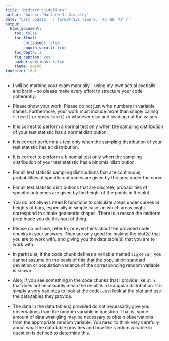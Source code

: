 ```yaml
---
title: "Midterm guidelines"
author: "Author: Matthew J. Crossley"
date: "Last update: `r format(Sys.time(), '%d %B, %Y')`"
output:
  html_document:
    toc: false
    toc_float:
        collapsed: false
        smooth_scroll: true
    toc_depth: 3
    fig_caption: yes
    number_sections: false
    theme: cosmo
fontsize: 18pt
---
```


* I will be marking your exam manually -- using my own
actual eyeballs and brain -- so please make every effort to
structure your code coherently.

* Please show your work. Please do not just write numbers in
variable names. Furthermore, your work must include more
than simply calling `t.test()` or `binom.test()` or whatever
else and reading out the values.

* It is correct to perform a normal test only when the
sampling distribution of your test statistic has a normal
distribution.

* It is correct perform a t-test only when the sampling
distribution of your test statistic has a t distribution.

* It is correct to perform a binomial test only when the
sampling distribution of your test statistic has a binomial
distribution.

* For all test statistic sampling distributions that are
continuous, probabilities of specific outcomes are given by
the area under the curve.

* For all test statistic distributions that are discrete,
probabilities of specific outcomes are given by the height
of the points in the plot.

* You do not always need R functions to calculate areas
under curves or heights of bars, especially in simple cases
in which areas might correspond to simple geometric shapes.
There is a reason the midterm prep made you do this sort of
thing.

* Please do not use, refer to, or even think about the
provided code chunks in your answers. They are only good for
making the plot(s) that you are to work with, and giving you
the data.table(s) that you are to work with.

* In particular, if the code chunk defines a variable named
`sig` or `var`, you cannot assume on the basis of this that
the population standard deviation or population variance of
the corresponding random variable is known.

* Also, if you see something in the code chunks that I
provide like `dtri` that does not necessarily mean the
result is a triangular distribution. It is simply a very bad
idea to look at the code. Just look at the plot and use the
data.tables they provide.

* The data in the data.table(s) provided do not necessarily
give you observations from the random variable in question.
That is, some amount of data wrangling may be necessary to
obtain observations from the appropriate random variable.
You need to think very carefully about what the data.table
provides and how the random variable in question is defined
to determine this.
